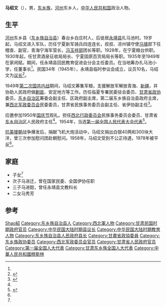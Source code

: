 '''马绍文'''（{{bd|1896年||1970年||catIdx=Ma馬}}），男，[[东乡族|东乡族]]，[[河州_(前凉)|河州]]东乡人，[[中华人民共和国|中华人民共和国]]政治人物。

== 生平 ==
[[河州_(前凉)|河州]]东乡县（[[东乡族自治县|东乡族自治县]]）春台乡白庄村人，后徙居[[永靖县|永靖县]]扎马池村。19岁起，马绍文进入军队，历任宁夏新军骑兵四连连长，叔叔、凉州镇守使[[馬璘|马璘]]部下任稽查、副官，青海宁海军营长，[[西北军|冯玉祥部]]团长等职。1928年，在宁夏粮台供职。1930年起，任甘肃酒泉征收局局长、宁夏固原百货局局长等职。1935年至1949年在家闲赋。期间，任永靖县回民教育促进会分会主任委员。在当地筹办扎马池小学，任董事长<ref name=a1/>。民国34年（1945年），永靖县临时参议会成立，议员10名，马绍文为[[议长|议长]]<ref>{{Cite web |url=http://www.linxia.gov.cn/article/content?itemid=b06f0469-1d7f-4b12-86d7-12a512af6e4d|title=政权志（第二章 第四、第五节） |accessdate=2021-05-03 |author=|date=2019-11-14 |work=|publisher=临夏回族自治州人民政府网站|quote=一、县署(县政府)[……]永靖县临时参议会于民国34年成立，议员10名，选举马绍文(东乡族)为议长，孟道轩为副议长。民国35年，成立县参议会，选举议长沈世隆[……]|language=Zh-hans}}</ref>。

1949年[[第二次国共内战|第二次国共内战]]期间，马绍文筹集军粮，支援解放军解放青海、[[新疆和平解放|新疆]]，并协助人民政府做[[西北剿匪|剿匪]]、安定地方等工作。历任临夏专署民委驻会委员、[[甘肃省政协|甘肃省政协]]委员，[[東鄉族自治縣|东乡自治区]]筹委会副主任、区政府副主席，第二届东乡族自治县政府主席，兼[[西北军政委员会|西北军政委员会]]民委委员，甘肃省民族事务委员会副主任、省伊协副主任<ref name="a1">{{Cite web |url=http://www.gsyongjing.gov.cn/4432236/4432389.html|title=马绍文（传记） |accessdate=2021-05-03 |author=|date=2016-09-01 |work=|publisher=永靖县人民政府网站，来源：甘肃永靖·黄河三峡网|quote=|language=Zh-hans}}</ref>。

应邀参加1950年[[中华人民共和国国庆节|国庆节]]观礼。担任[[西北行政委员会|西北行政委员会]]民族事务委员会委员、甘肃省[[東鄉族自治縣|东乡自治区]]人民政府主任<ref name=a1/>。1954年，当选[[第一届全国人民代表大会代表名单|第一届全国人民代表大会代表]]<ref>{{cite book|author=全国人民代表大会常务委员会办公厅|title=中华人民共和国第一届全国人民代表大会代表名单|year=1955年|publisher=全国人民代表大会常务委员会办公厅|url=http://book.ucdrs.superlib.net/views/specific/2929/bookDetail.jsp?dxNumber=000005772167&d=546843D0AE2464CD1C95896344A85614&fenlei=04070402|access-date=2015-01-28|archive-date=2019-01-24|archive-url=https://web.archive.org/web/20190124105450/http://book.ucdrs.superlib.net/views/specific/2929/bookDetail.jsp?dxNumber=000005772167&d=546843D0AE2464CD1C95896344A85614&fenlei=04070402|dead-url=no}}</ref>。

[[抗美援朝|抗美援朝]]战争爆发后，捐献飞机大炮活动中，马绍文捐出白银40两和300块大洋，曾三次参加慰问团赴朝慰问。1958年，马绍文受到不公正待遇，1978年被平反<ref name=a1/>。

== 家庭 ==
*子女<ref name=a1/>
*次子马进迁，曾在国家民委、全国伊协任职
*三子马进懿，曾任永靖县文教科长
*二女马秀芳

== 参考 ==
{{reflist}}

{{Authority control}}
{{DEFAULTSORT:Ma馬}}
[[Category:马姓|Shao紹]]
[[Category:东乡族自治县人|Category:东乡族自治县人]]
[[Category:西北軍人物|Category:西北軍人物]]
[[Category:甘肃民国时期政府官员|Category:甘肃民国时期政府官员]]
[[Category:中华民国大陆时期县议长|Category:中华民国大陆时期县议长]]
[[Category:中华民国大陆时期教育人物|Category:中华民国大陆时期教育人物]]
[[Category:东乡族自治县人民政府县长|Category:东乡族自治县人民政府县长]]
[[Category:甘肅省政協委員|Category:甘肅省政協委員]]
[[Category:东乡族政协委员|Category:东乡族政协委员]]
[[Category:西北军政委员会官员|Category:西北军政委员会官员]]
[[Category:甘肃省人民政府官员|Category:甘肃省人民政府官员]]
[[Category:第一届全国人大代表|Category:第一届全国人大代表]]
[[Category:甘肃东乡族全国人大代表|Category:甘肃东乡族全国人大代表]]
[[Category:中華人民共和國穆斯林|Category:中華人民共和國穆斯林]]